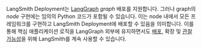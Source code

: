 LangSmith Deployment는 [LangGraph](/oss/python/langgraph/overview) _graph_ 배포를 지원합니다. 그러나 graph의 _node_ 구현에는 임의의 Python 코드가 포함될 수 있습니다. 이는 node 내에서 모든 프레임워크를 구현하고 LangSmith Deployment에 배포할 수 있음을 의미합니다. 이를 통해 핵심 애플리케이션 로직을 LangGraph 외부에 유지하면서도 [배포](/langsmith/deployments), 확장 및 [관찰 가능성](/langsmith/observability)을 위해 LangSmith를 계속 사용할 수 있습니다.